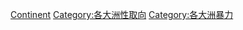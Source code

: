 {{container}}

[[Category:性暴力|Continent]]
[[Category:各大洲性取向|Category:各大洲性取向]]
[[Category:各大洲暴力|Category:各大洲暴力]]